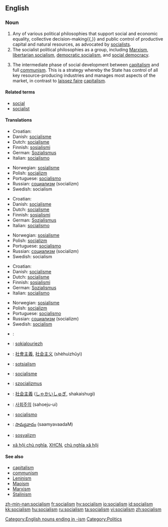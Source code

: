 ==English==
{{wikipedia}}

===Noun===
{{en-noun|-}}

# Any of various political philosophies that support social and economic equality, collective decision-making{{,}} and public control of productive capital and natural resources, as advocated by [[socialist]]s.
# The socialist political philosophies as a group, including [[Marxism]], [[libertarian socialism]], [[democratic socialism]], and [[social democracy]].
# {{context|Leninism}} The intermediate phase of social development between [[capitalism]] and full [[communism]]. This is a strategy whereby the State has control of all key resource-producing industries and manages most aspects of the market, in contrast to [[laissez faire]] [[capitalism]].

====Related terms====
*[[social]]
*[[socialist]]

====Translations====
{{trans-top|political philosophy of social and economic equality}}
*Croatian: {{t|hr|socijalizam|m}}
*Danish: [[socialisme]]
*Dutch: [[socialisme]] {{n}}
*Finnish: [[sosialismi]]
*German: [[Sozialismus]] {{m}}
*Italian: [[socialismo]] {{m}}
{{trans-mid}}
*Norwegian: [[sosialisme]] {{m}}
*Polish: [[socjalizm]] {{m}}
*Portuguese: [[socialismo]] {{m}}
*Russian: [[социализм]] (socialízm) {{m}}
*Swedish: socialism {{c}}
{{trans-bottom}}

{{trans-top|group of socialist political philosophies}}
*Croatian: {{t|hr|socijalizam|m}}
*Danish: [[socialisme]]
*Dutch: [[socialisme]] {{n}}
*Finnish: [[sosialismi]]
*German: [[Sozialismus]] {{m}}
*Italian: [[socialismo]] {{m}}
{{trans-mid}}
*Norwegian: [[sosialisme]] {{m}}
*Polish: [[socjalizm]] {{m}}
*Portuguese: [[socialismo]] {{m}}
*Russian: [[социализм]] (socialízm) {{m}}
*Swedish: socialism {{c}}
{{trans-bottom}}

{{trans-top|intermediate phase of social development}}
*Croatian: {{t|hr|socijalizam|m}}
*Danish: [[socialisme]]
*Dutch: [[socialisme]] {{n}}
*Finnish: [[sosialismi]]
*German: [[Sozialismus]] {{m}}
*Italian: [[socialismo]] {{m}}
{{trans-mid}}
*Norwegian: [[sosialisme]] {{m}}
*Polish: [[socjalizm]] {{m}}
*Portuguese: [[socialismo]] {{m}}
*Russian: [[социализм]] (socialízm) {{m}}
*Swedish: [[socialism]] {{c}}
{{trans-bottom}}

{{checktrans}}
{{trans-top|Translations to be categorized}}
*{{ttbc|Arabic}}: {{ARchar|[[اشتراكية]]}} {{unicode|(išterakíya)}} {{f}}
*{{ttbc|Breton}}: [[sokialouriezh]] {{f}}
*{{ttbc|Chinese}}: [[社會主義]], [[社会主义]] (shèhuìzhǔyì)
*{{ttbc|Estonian}}: [[sotsialism]]
*{{ttbc|French}}: [[socialisme]] {{m}}
*{{ttbc|Hungarian}}: [[szocializmus]]
*{{ttbc|Japanese}}: [[社会主義]] ([[しゃかいしゅぎ]], shakaishugi)
*{{ttbc|Korean}}: [[사회주의]] (sahoeju-ui)
*{{ttbc|Spanish}}: [[socialismo]] {{m}}
*{{ttbc|Telugu}}: [[సామ్యవాదం]] (saamyavaadaM)
*{{ttbc|Turkish}}: [[sosyalizm]]
*{{ttbc|Vietnamese}} [[xã hội chủ nghĩa]], [[XHCN]], [[chủ nghĩa xã hội]]
{{trans-bottom}}

====See also====
*[[capitalism]]
*[[communism]]
*[[Leninism]]
*[[Maoism]]
*[[Marxism]]
*[[Stalinism]]

[[Category:English nouns ending in -ism]]
[[Category:Politics]]

[[zh-min-nan:socialism]]
[[fr:socialism]]
[[hy:socialism]]
[[io:socialism]]
[[id:socialism]]
[[kk:socialism]]
[[hu:socialism]]
[[ru:socialism]]
[[ta:socialism]]
[[vi:socialism]]
[[zh:socialism]]